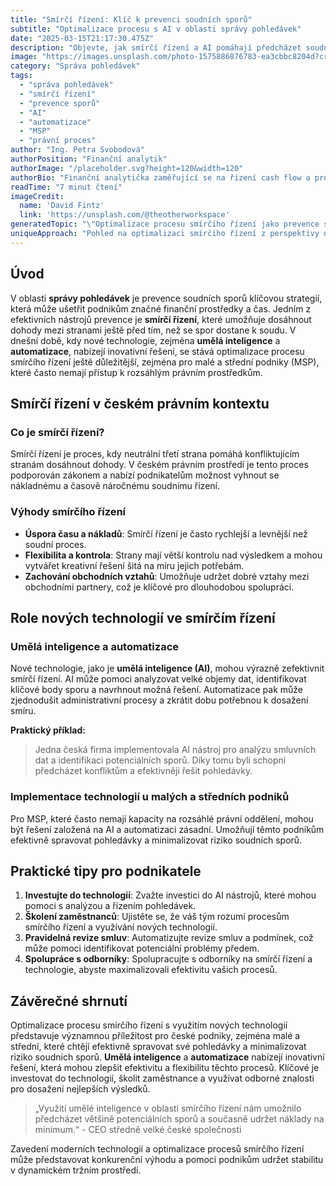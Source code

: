 ```yaml
---
title: "Smírčí řízení: Klíč k prevenci soudních sporů"
subtitle: "Optimalizace procesu s AI v oblasti správy pohledávek"
date: "2025-03-15T21:17:30.475Z"
description: "Objevte, jak smírčí řízení a AI pomáhají předcházet soudním sporům ve správě pohledávek."
image: "https://images.unsplash.com/photo-1575886876783-ea3cbbc8204d?crop=entropy&cs=tinysrgb&fit=max&fm=jpg&ixid=M3w3MjA5MjJ8MHwxfHJhbmRvbXx8fHx8fHx8fDE3NDIwNzM0NTB8&ixlib=rb-4.0.3&q=80&w=1080"
category: "Správa pohledávek"
tags:
  - "správa pohledávek"
  - "smírčí řízení"
  - "prevence sporů"
  - "AI"
  - "automatizace"
  - "MSP"
  - "právní proces"
author: "Ing. Petra Svobodová"
authorPosition: "Finanční analytik"
authorImage: "/placeholder.svg?height=120&width=120"
authorBio: "Finanční analytička zaměřující se na řízení cash flow a prevenci platební neschopnosti."
readTime: "7 minut čtení"
imageCredit:
  name: 'David Fintz'
  link: 'https://unsplash.com/@theotherworkspace'
generatedTopic: "\"Optimalizace procesu smírčího řízení jako prevence soudních sporů v oblasti správy pohledávek\""
uniqueApproach: "Pohled na optimalizaci smírčího řízení z perspektivy nových technologií, s důrazem na umělou inteligenci a automatizaci, a jejich uplatnění zejména u malých a středních podniků, které často nemají přístup k rozsáhlým právním prostředkům."
---
```


## Úvod

V oblasti **správy pohledávek** je prevence soudních sporů klíčovou strategií, která může ušetřit podnikům značné finanční prostředky a čas. Jedním z efektivních nástrojů prevence je **smírčí řízení**, které umožňuje dosáhnout dohody mezi stranami ještě před tím, než se spor dostane k soudu. V dnešní době, kdy nové technologie, zejména **umělá inteligence** a **automatizace**, nabízejí inovativní řešení, se stává optimalizace procesu smírčího řízení ještě důležitější, zejména pro malé a střední podniky (MSP), které často nemají přístup k rozsáhlým právním prostředkům.

## Smírčí řízení v českém právním kontextu

### Co je smírčí řízení?

Smírčí řízení je proces, kdy neutrální třetí strana pomáhá konfliktujícím stranám dosáhnout dohody. V českém právním prostředí je tento proces podporován zákonem a nabízí podnikatelům možnost vyhnout se nákladnému a časově náročnému soudnímu řízení.

### Výhody smírčího řízení

- **Úspora času a nákladů**: Smírčí řízení je často rychlejší a levnější než soudní proces.
- **Flexibilita a kontrola**: Strany mají větší kontrolu nad výsledkem a mohou vytvářet kreativní řešení šitá na míru jejich potřebám.
- **Zachování obchodních vztahů**: Umožňuje udržet dobré vztahy mezi obchodními partnery, což je klíčové pro dlouhodobou spolupráci.

## Role nových technologií ve smírčím řízení

### Umělá inteligence a automatizace

Nové technologie, jako je **umělá inteligence (AI)**, mohou výrazně zefektivnit smírčí řízení. AI může pomoci analyzovat velké objemy dat, identifikovat klíčové body sporu a navrhnout možná řešení. Automatizace pak může zjednodušit administrativní procesy a zkrátit dobu potřebnou k dosažení smíru.

**Praktický příklad:**

> Jedna česká firma implementovala AI nástroj pro analýzu smluvních dat a identifikaci potenciálních sporů. Díky tomu byli schopni předcházet konfliktům a efektivněji řešit pohledávky.

### Implementace technologií u malých a středních podniků

Pro MSP, které často nemají kapacity na rozsáhlé právní oddělení, mohou být řešení založená na AI a automatizaci zásadní. Umožňují těmto podnikům efektivně spravovat pohledávky a minimalizovat riziko soudních sporů.

## Praktické tipy pro podnikatele

1. **Investujte do technologií**: Zvažte investici do AI nástrojů, které mohou pomoci s analýzou a řízením pohledávek.
2. **Školení zaměstnanců**: Ujistěte se, že váš tým rozumí procesům smírčího řízení a využívání nových technologií.
3. **Pravidelná revize smluv**: Automatizujte revize smluv a podmínek, což může pomoci identifikovat potenciální problémy předem.
4. **Spolupráce s odborníky**: Spolupracujte s odborníky na smírčí řízení a technologie, abyste maximalizovali efektivitu vašich procesů.

## Závěrečné shrnutí

Optimalizace procesu smírčího řízení s využitím nových technologií představuje významnou příležitost pro české podniky, zejména malé a střední, které chtějí efektivně spravovat své pohledávky a minimalizovat riziko soudních sporů. **Umělá inteligence** a **automatizace** nabízejí inovativní řešení, která mohou zlepšit efektivitu a flexibilitu těchto procesů. Klíčové je investovat do technologií, školit zaměstnance a využívat odborné znalosti pro dosažení nejlepších výsledků.

> „Využití umělé inteligence v oblasti smírčího řízení nám umožnilo předcházet většině potenciálních sporů a současně udržet náklady na minimum.“ - CEO středně velké české společnosti

Zavedení moderních technologií a optimalizace procesů smírčího řízení může představovat konkurenční výhodu a pomoci podnikům udržet stabilitu v dynamickém tržním prostředí.